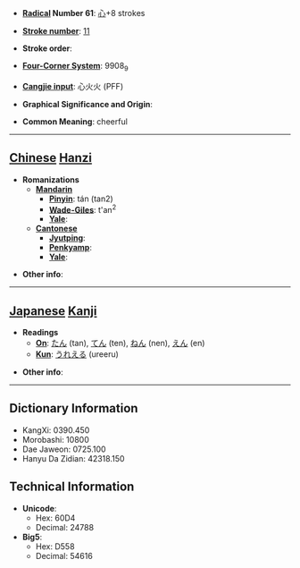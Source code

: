 * '''[[Wiktionary:Chinese radical index| Radical]] Number 61''': [[Wiktionary:Chinese radical index 心|心]]+8 strokes

* '''[[Wiktionary:Chinese total strokes index|Stroke number]]''': [[Wiktionary:Chinese total strokes index 11|11]]

* '''Stroke order''': 

* '''[[Wiktionary:Chinese four corner index|Four-Corner System]]''': 9908<sub>9</sub>

* '''[[Wiktionary:Chinese Cangjie index|Cangjie input]]''': 心火火 (PFF)

* '''Graphical Significance and Origin''': 

* '''Common Meaning''': cheerful

----

== [[Chinese]] [[Hanzi]] ==

* '''Romanizations'''
** '''[[Mandarin]]'''
*** '''[[Pinyin]]''': tán (tan2)
*** '''[[Wade-Giles]]''': t'an<sup>2</sup>
*** '''[[Yale]]''': 
** '''[[Cantonese]]'''
*** '''[[Jyutping]]''':
*** '''[[Penkyamp]]''': 
*** '''[[Yale]]''': 

* '''Other info''': 

----

== [[Japanese]] [[Kanji]] ==

* '''Readings'''
** '''[[On]]''': [[たん]] (tan), [[てん]] (ten), [[ねん]] (nen), [[えん]] (en)
** '''[[Kun]]''': [[うれえる]] (ureeru)

* '''Other info''':  

----

== Dictionary Information ==

* KangXi: 0390.450
* Morobashi: 10800
* Dae Jaweon: 0725.100
* Hanyu Da Zidian: 42318.150

== Technical Information ==

* '''Unicode''':
** Hex: 60D4
** Decimal: 24788
* '''Big5''':
** Hex: D558
** Decimal: 54616
